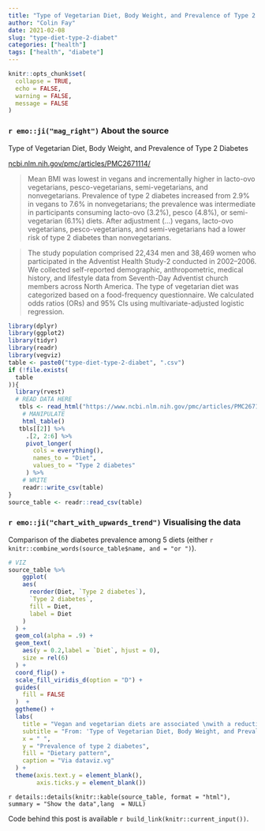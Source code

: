 ```yaml
---
title: "Type of Vegetarian Diet, Body Weight, and Prevalence of Type 2 Diabetes"
author: "Colin Fay"
date: 2021-02-08
slug: "type-diet-type-2-diabet"
categories: ["health"]
tags: ["health", "diabete"]
---
```


```r
knitr::opts_chunk$set(
  collapse = TRUE, 
  echo = FALSE, 
  warning = FALSE, 
  message = FALSE
)
```

### `r emo::ji("mag_right")` About the source 

::: {.source}
Type of Vegetarian Diet, Body Weight, and Prevalence of Type 2 Diabetes
::: 

::: {.link}
[ncbi.nlm.nih.gov/pmc/articles/PMC2671114/](https://www.ncbi.nlm.nih.gov/pmc/articles/PMC2671114/)
:::

::: {.quote}
> Mean BMI was lowest in vegans and incrementally higher in lacto-ovo vegetarians, pesco-vegetarians, semi-vegetarians, and nonvegetarians. Prevalence of type 2 diabetes increased from 2.9% in vegans to 7.6% in nonvegetarians; the prevalence was intermediate in participants consuming lacto-ovo (3.2%), pesco (4.8%), or semi-vegetarian (6.1%) diets. After adjustment (...) vegans, lacto-ovo vegetarians, pesco-vegetarians, and semi-vegetarians had a lower risk of type 2 diabetes than nonvegetarians.
:::

::: {.count}
> The study population comprised 22,434 men and 38,469 women who participated in the Adventist Health Study-2 conducted in 2002–2006. We collected self-reported demographic, anthropometric, medical history, and lifestyle data from Seventh-Day Adventist church members across North America. The type of vegetarian diet was categorized based on a food-frequency questionnaire. We calculated odds ratios (ORs) and 95% CIs using multivariate-adjusted logistic regression.
:::

```r
library(dplyr)
library(ggplot2)
library(tidyr)
library(readr)
library(vegviz)
table <- paste0("type-diet-type-2-diabet", ".csv")
if (!file.exists(
  table
)){
  library(rvest)
  # READ DATA HERE
   tbls <- read_html("https://www.ncbi.nlm.nih.gov/pmc/articles/PMC2671114/") %>%
    # MANIPULATE
    html_table() 
   tbls[[2]] %>%
     .[2, 2:6] %>%
     pivot_longer(
       cols = everything(), 
       names_to = "Diet", 
       values_to = "Type 2 diabetes"
     ) %>%
    # WRITE
    readr::write_csv(table)
}
source_table <- readr::read_csv(table)
```


### `r emo::ji("chart_with_upwards_trend")` Visualising the data

Comparison of the diabetes prevalence among 5 diets (either `r knitr::combine_words(source_table$name, and = "or ")`).

```r
# VIZ
source_table %>%
    ggplot(
    aes(
      reorder(Diet, `Type 2 diabetes`),
      `Type 2 diabetes`, 
      fill = Diet,  
      label = Diet
    )
  ) + 
  geom_col(alpha = .9) + 
  geom_text(
    aes(y = 0.2,label = `Diet`, hjust = 0), 
    size = rel(6)
  ) + 
  coord_flip() + 
  scale_fill_viridis_d(option = "D") + 
  guides(
    fill = FALSE
  )  +
  ggtheme() +
  labs(
    title = "Vegan and vegetarian diets are associated \nwith a reduction in risk of type 2 diabetes", 
    subtitle = "From: 'Type of Vegetarian Diet, Body Weight, and Prevalence of Type 2 Diabetes'\nhttps://www.ncbi.nlm.nih.gov/pmc/articles/PMC2671114/", 
    x = " ", 
    y = "Prevalence of type 2 diabetes", 
    fill = "Dietary pattern",
    caption = "Via dataviz.vg"
  ) + 
  theme(axis.text.y = element_blank(),
        axis.ticks.y = element_blank())
```

`r details::details(knitr::kable(source_table, format = "html"), summary = "Show the data",lang  = NULL)`

::: {.code}
Code behind this post is available `r build_link(knitr::current_input())`. 
:::

